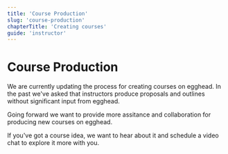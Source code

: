 ```yaml
---
title: 'Course Production'
slug: 'course-production'
chapterTitle: 'Creating courses'
guide: 'instructor'
---
```


# Course Production

We are currently updating the process for creating courses on egghead. In the past we've asked that instructors produce proposals and outlines without significant input from egghead.

Going forward we want to provide more assitance and collaboration for producing new courses on egghead.

If you've got a course idea, we want to hear about it and schedule a video chat to explore it more with you.
